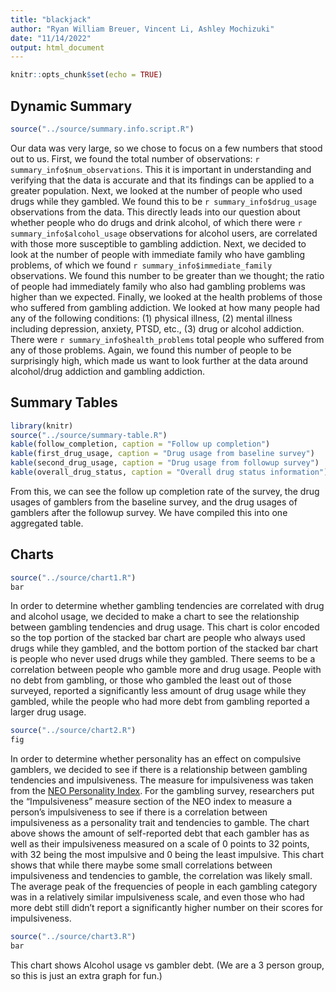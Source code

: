 ```yaml
---
title: "blackjack"
author: "Ryan William Breuer, Vincent Li, Ashley Mochizuki"
date: "11/14/2022"
output: html_document
---
```


```r
knitr::opts_chunk$set(echo = TRUE)
```

## Dynamic Summary
```r
source("../source/summary.info.script.R")
```
Our data was very large, so we chose to focus on a few numbers that stood out to us. First, we found the total number of observations: `r summary_info$num_observations`. This it is important in understanding and verifying that the data is accurate and that its findings can be applied to a greater population. Next, we looked at the number of people who used drugs while they gambled. We found this to be `r summary_info$drug_usage` observations from the data. This directly leads into our question about whether people who do drugs and drink alcohol, of which there were `r summary_info$alcohol_usage` observations for alcohol users, are correlated with those more susceptible to gambling addiction. Next, we decided to look at the number of people with immediate family who have gambling problems, of which we found `r summary_info$immediate_family` observations. We found this number to be greater than we thought; the ratio of people had immediately family who also had gambling problems was higher than we expected. Finally, we looked at the health problems of those who suffered from gambling addiction. We looked at how many people had any of the following conditions: (1) physical illness, (2) mental illness including depression, anxiety, PTSD, etc., (3) drug or alcohol addiction. There were `r summary_info$health_problems` total people who suffered from any of those problems. Again, we found this number of people to be surprisingly high, which made us want to look further at the data around alcohol/drug addiction and gambling addiction.

## Summary Tables

```r
library(knitr)
source("../source/summary-table.R")
kable(follow_completion, caption = "Follow up completion")
kable(first_drug_usage, caption = "Drug usage from baseline survey")
kable(second_drug_usage, caption = "Drug usage from followup survey")
kable(overall_drug_status, caption = "Overall drug status information")
```

From this, we can see the follow up completion rate of the survey, the drug usages of gamblers from the baseline survey, and the drug usages of gamblers after the followup survey. We have compiled this into one aggregated table.



## Charts
```r
source("../source/chart1.R")
bar
```
In order to determine whether gambling tendencies are correlated with drug and alcohol usage, we decided to make a chart to see the relationship 
between gambling tendencies and drug usage. This chart is color encoded so the top portion of the stacked bar chart are people who always used drugs 
while they gambled, and the bottom portion of the stacked bar chart is people who never used drugs while they gambled. There seems to be a 
correlation between people who gamble more and drug usage. People with no debt from gambling, or those who gambled the least out of those surveyed, 
reported a significantly less amount of drug usage while they gambled, while the people who had more debt from gambling reported a larger drug usage.


```r
source("../source/chart2.R")
fig
```
In order to determine whether personality has an effect on compulsive gamblers, we decided to see if there is a relationship between
gambling tendencies and impulsiveness. The measure for impulsiveness was taken from the [NEO Personality 
Index](https://psycnet.apa.org/record/2008-14475-009). For the gambling survey, researchers put the "Impulsiveness" measure section of the NEO index 
to measure a person's impulsiveness to see if there is a correlation between impulsiveness as a personality trait and 
tendencies to gamble. The chart above shows the amount of self-reported debt that each gambler has as well as their impulsiveness measured
on a scale of 0 points to 32 points, with 32 being the most impulsive and 0 being the least impulsive. This chart shows that while there 
maybe some small correlations between impulsiveness and tendencies to gamble, the correlation was likely small. The average peak of 
the frequencies of people in each gambling category was in a relatively similar impulsiveness scale, and even those who had more debt
still didn't report a significantly higher number on their scores for impulsiveness.


```r
source("../source/chart3.R")
bar
```
This chart shows Alcohol usage vs gambler debt. (We are a 3 person group, so this is just an extra graph for fun.)